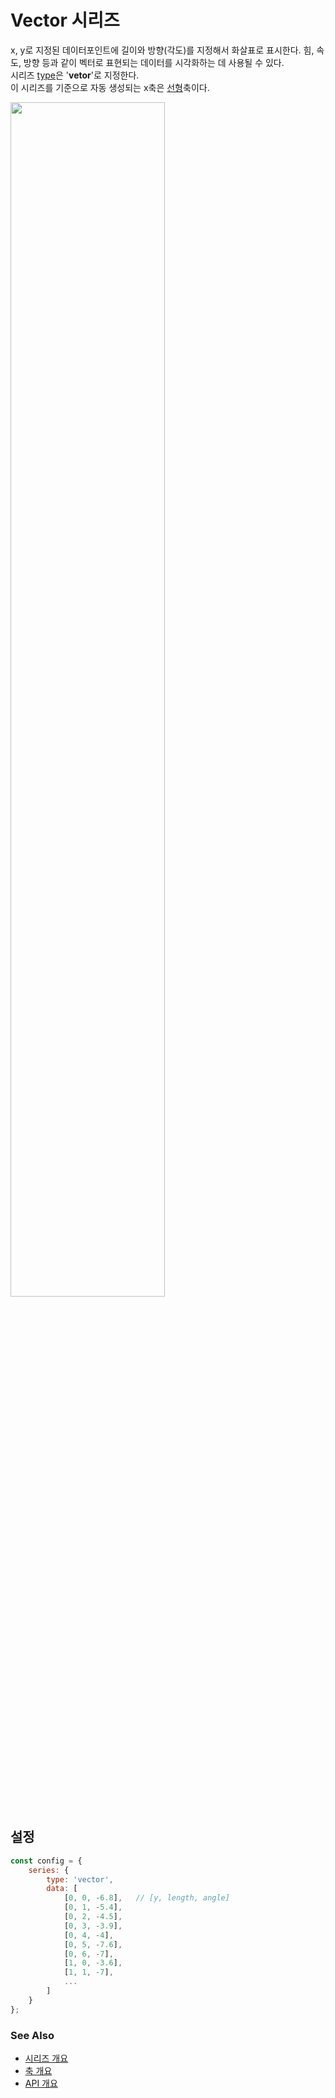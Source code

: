 # Vector 시리즈

x, y로 지정된 데이터포인트에 길이와 방향(각도)를 지정해서 화살표로 표시한다.
힘, 속도, 방향 등과 같이 벡터로 표현되는 데이터를 시각화하는 데 사용될 수 있다.<br/>
시리즈 [type](/config/config/series#type)은 '**vetor**'로 지정한다.<br/>
이 시리즈를 기준으로 자동 생성되는 x축은 [선형](/config/config/xAxis/linear)축이다.

<img src="/images/guide/series/vector-01.png" width="70%" class="border-img"/>

## 설정

```js
const config = {
    series: {
        type: 'vector',
        data: [
            [0, 0, -6.8],   // [y, length, angle]
            [0, 1, -5.4],
            [0, 2, -4.5],
            [0, 3, -3.9],
            [0, 4, -4],
            [0, 5, -7.6],
            [0, 6, -7],
            [1, 0, -3.6],
            [1, 1, -7],
            ...
        ]
    }
};
```

### See Also

- [시리즈 개요](/guide/series)
- [축 개요](/guide/axes)
- [API 개요](/docs)